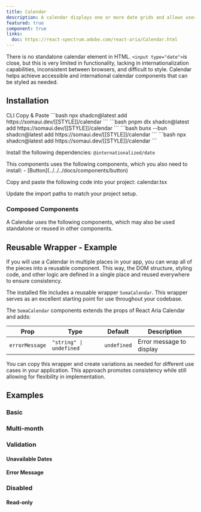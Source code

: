 ```yaml
---
title: Calendar
description: A calendar displays one or more date grids and allows users to select a single date.
featured: true
component: true
links:
  doc: https://react-spectrum.adobe.com/react-aria/Calendar.html
---
```


There is no standalone calendar element in HTML. `<input type="date">`is close, but this is very limited in functionality, lacking in internationalization capabilities, inconsistent between browsers, and difficult to style. Calendar helps achieve accessible and international calendar components that can be styled as needed.

<ComponentPreview name="calendar-demo" />

## Installation

<Tabs defaultValue="cli">

<TabsList>
  <TabsTrigger value="cli">CLI</TabsTrigger>
  <TabsTrigger value="manual">Copy & Paste</TabsTrigger>
</TabsList>

<TabsContent value="cli">

<PackageManagerTabs>
  <PackageManagerContent value="npm">
    ```bash
    npx shadcn@latest add https://somaui.dev/[[STYLE]]/calendar
    ```
  </PackageManagerContent>
  <PackageManagerContent value="pnpm">
    ```bash
    pnpm dlx shadcn@latest add https://somaui.dev/[[STYLE]]/calendar
    ```

  </PackageManagerContent>
  <PackageManagerContent value="bun">
    ```bash
    bunx --bun shadcn@latest add https://somaui.dev/[[STYLE]]/calendar
    ```
  </PackageManagerContent>
  <PackageManagerContent value="yarn">
    ```bash 
    npx shadcn@latest add https://somaui.dev/[[STYLE]]/calendar
    ```
  </PackageManagerContent>
</PackageManagerTabs>

</TabsContent>

<TabsContent value="manual">

<Steps>

<Step>Install the following dependencies: `@internationalized/date`</Step>

<Step>
  This components uses the following components, which you also need to install:
  - [Button](../../../docs/components/button)
</Step>

<Step>Copy and paste the following code into your project: calendar.tsx</Step>

<ComponentSource name="calendar" />

<Step>Update the import paths to match your project setup.</Step>

</Steps>

</TabsContent>

</Tabs>

### Composed Components

A Calendar uses the following components, which may also be used standalone or reused in other components.

<ComponentCards>
  <ComponentCard component="button" />
</ComponentCards>

## Reusable Wrapper - Example

If you will use a Calendar in multiple places in your app, you can wrap all of the pieces into a reusable component. This way, the DOM structure, styling code, and other logic are defined in a single place and reused everywhere to ensure consistency.

The installed file includes a reusable wrapper `SomaCalendar`. This wrapper serves as an excellent starting point for use throughout your codebase.

<ComponentPreview name="calendar-reusable" />

The `SomaCalendar` components extends the props of React Aria Calendar and adds:

| Prop           | Type                    | Default     | Description              |
| -------------- | ----------------------- | ----------- | ------------------------ |
| `errorMessage` | `"string" \| undefined` | `undefined` | Error message to display |

You can copy this wrapper and create variations as needed for different use cases in your application. This approach promotes consistency while still allowing for flexibility in implementation.

## Examples

### Basic

<ComponentPreview name="calendar-demo" />

### Multi-month

<ComponentPreview name="calendar-multi" />

### Validation

<ComponentPreview name="calendar-validation" />

#### Unavailable Dates

<ComponentPreview name="calendar-unavailable" />

#### Error Message

<ComponentPreview name="calendar-error" />

### Disabled

<ComponentPreview name="calendar-disabled" />

#### Read-only

<ComponentPreview name="calendar-readonly" />
